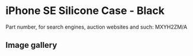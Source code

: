 
# iPhone SE Silicone Case - Black

Part number, for search engines, auction websites and such: MXYH2ZM/A

## Image gallery

<div style={{ width: "768px" }}>
  <GalleryComponent
    images={[
      {
        original: "/everysource/MXYH2.png",
        thumbnail: "/everypreview/MXYH2.png",
      },
      {
        original: "/everysource/MXYH2_AV1.png",
        thumbnail: "/everypreview/MXYH2_AV1.png",
      },
      {
        original: "/everysource/MXYH2_AV2.png",
        thumbnail: "/everypreview/MXYH2_AV2.png",
      },
      {
        original: "/everysource/MXYH2_AV3.png",
        thumbnail: "/everypreview/MXYH2_AV3.png",
      },
      {
        original: "/everysource/MXYH2_AV4.png",
        thumbnail: "/everypreview/MXYH2_AV4.png",
      },
      {
        original: "/everysource/MXYH2_AV5.png",
        thumbnail: "/everypreview/MXYH2_AV5.png",
      }
    ]}
  />
</div>